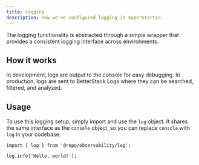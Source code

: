 ```yaml
---
title: Logging
description: How we've configured logging in SuperStarter.
---
```


The logging functionality is abstracted through a simple wrapper that provides a consistent logging interface across environments.

## How it works

In development, logs are output to the console for easy debugging. In production, logs are sent to BetterStack Logs where they can be searched, filtered, and analyzed.

## Usage

To use this logging setup, simply import and use the `log` object. It shares the same interface as the `console` object, so you can replace `console` with `log` in your codebase.

```tsx page.tsx
import { log } from '@repo/observability/log';

log.info('Hello, world!');
```
